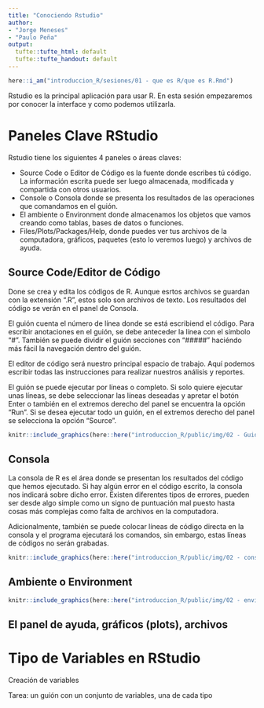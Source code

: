 ```yaml
---
title: "Conociendo Rstudio"
author:
- "Jorge Meneses"
- "Paulo Peña"
output:
  tufte::tufte_html: default
  tufte::tufte_handout: default
---
```


```r
here::i_am("introduccion_R/sesiones/01 - que es R/que es R.Rmd")
```

Rstudio es la principal aplicación para usar R. En esta sesión empezaremos por conocer la interface y como podemos utilizarla.

# Paneles Clave RStudio

Rstudio tiene los siguientes 4 paneles o áreas claves:

-   Source Code o Editor de Código es la fuente donde escribes tú código. La información escrita puede ser luego almacenada, modificada y compartida con otros usuarios.
-   Console o Consola donde se presenta los resultados de las operaciones que comandamos en el guión.
-   El ambiente o Environment donde almacenamos los objetos que vamos creando como tablas, bases de datos o funciones.
-   Files/Plots/Packages/Help, donde puedes ver tus archivos de la computadora, gráficos, paquetes (esto lo veremos luego) y archivos de ayuda.

## Source Code/Editor de Código

Done se crea y edita los códigos de R. Aunque esrtos archivos se guardan con la extensión ".R", estos solo son archivos de texto. Los resultados del código se verán en el panel de Consola.

El guión cuenta el número de línea donde se está escribiend el código. Para escribir anotaciones en el guión, se debe anteceder la línea con el símbolo "\#". También se puede dividir el guión secciones con "\#####" haciéndo más fácil la navegación dentro del guión.

El editor de código será nuestro principal espacio de trabajo. Aquí podemos escribir todas las instrucciones para realizar nuestros análisis y reportes.

El guión se puede ejecutar por líneas o completo. Si solo quiere ejecutar unas líneas, se debe seleccionar las líneas deseadas y apretar el botón Enter o también en el extremos derecho del panel se encuentra la opción "Run". Si se desea ejecutar todo un guión, en el extremos derecho del panel se selecciona la opción "Source".

```r
knitr::include_graphics(here::here("introduccion_R/public/img/02 - Guión R.png"))
```

## Consola

La consola de R es el área donde se presentan los resultados del código que hemos ejecutado. Si hay algún error en el código escrito, la consola nos indicará sobre dicho error. Existen diferentes tipos de errores, pueden ser desde algo simple como un signo de puntuación mal puesto hasta cosas más complejas como falta de archivos en la computadora.

Adicionalmente, también se puede colocar líneas de código directa en la consola y el programa ejecutará los comandos, sin embargo, estas líneas de códigos no serán grabadas.

```r
knitr::include_graphics(here::here("introduccion_R/public/img/02 - consola R.png"))
```

## Ambiente o Environment

```r
knitr::include_graphics(here::here("introduccion_R/public/img/02 - environment.png"))
```

## El panel de ayuda, gráficos (plots), archivos

# Tipo de Variables en RStudio

Creación de variables

Tarea: un guión con un conjunto de variables, una de cada tipo
